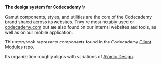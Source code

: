 
<Meta title="Gamut" />

**The design system for Codecademy ✨**

Gamut components, styles, and utilities are the core of the Codecademy brand shared across its websites.
They're most notably used on [codecademy.com](https://codecademy.com) but are also found on our internal websites and tools, as well as on our mobile application.

This storybook represents components found in the Codecademy [Client Modules](https://github.com/Codecademy/gamut) repo.

Its organization roughly aligns with variations of [Atomic Design](https://bradfrost.com/blog/post/atomic-web-design/).


